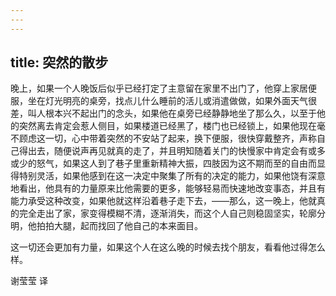 ```yaml
---
---
---
```

title: 突然的散步
---




晚上，如果一个人晚饭后似乎已经打定了主意留在家里不出门了，他穿上家居便服，坐在灯光明亮的桌旁，找点儿什么睡前的活儿或消遣做做，如果外面天气很差，叫人根本兴不起出门的念头，如果他在桌旁已经静静地坐了那么久，以至于他的突然离去肯定会惹人侧目，如果楼道已经黑了，楼门也已经锁上，如果他现在毫不顾虑这一切，心中带着突然的不安站了起来，换下便服，很快穿戴整齐，声称自己得出去，随便说声再见就真的走了，并且明知随着关门的快慢家中肯定会有或多或少的怒气，如果这人到了巷子里重新精神大振，四肢因为这不期而至的自由而显得特别灵活，如果他感到在这一决定中聚集了所有的决定的能力，如果他饶有深意地看出，他具有的力量原来比他需要的更多，能够轻易而快速地改变事态，并且有能力承受这种改变，如果他就这样沿着巷子走下去，——那么，这一晚上，他就真的完全走出了家，家变得模糊不清，逐渐消失，而这个人自己则稳固坚实，轮廓分明，他拍拍大腿，起而找回了他自己的本来面目。

这一切还会更加有力量，如果这个人在这么晚的时候去找个朋友，看看他过得怎么样。

谢莹莹 译